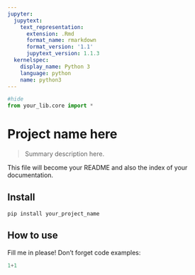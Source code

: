 ```yaml
---
jupyter:
  jupytext:
    text_representation:
      extension: .Rmd
      format_name: rmarkdown
      format_version: '1.1'
      jupytext_version: 1.1.3
  kernelspec:
    display_name: Python 3
    language: python
    name: python3
---
```


```python
#hide
from your_lib.core import *
```

<!-- #region {"Collapsed": "false"} -->
# Project name here

> Summary description here.
<!-- #endregion -->

<!-- #region {"Collapsed": "false"} -->
This file will become your README and also the index of your documentation.
<!-- #endregion -->

<!-- #region {"Collapsed": "false"} -->
## Install
<!-- #endregion -->

<!-- #region {"Collapsed": "false"} -->
`pip install your_project_name`
<!-- #endregion -->

<!-- #region {"Collapsed": "false"} -->
## How to use
<!-- #endregion -->

<!-- #region {"Collapsed": "false"} -->
Fill me in please! Don't forget code examples:
<!-- #endregion -->

```python
1+1
```

```python

```
